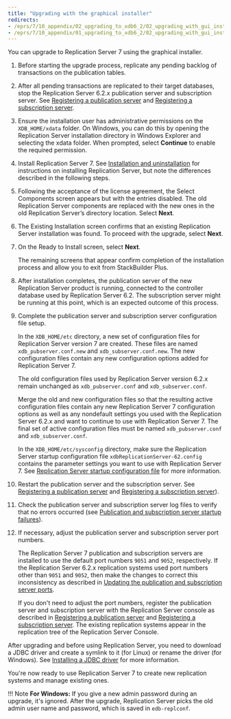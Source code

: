 ```yaml
---
title: "Upgrading with the graphical installer"
redirects:
- /eprs/7/10_appendix/02_upgrading_to_xdb6_2/02_upgrading_with_gui_installer/
- /eprs/7/10_appendix/01_upgrading_to_xdb6_2/02_upgrading_with_gui_installer/
---
```


<div id="upgrading_with_gui_installer" class="registered_link"></div>

You can upgrade to Replication Server 7 using the graphical installer.

1.  Before starting the upgrade process, replicate any pending backlog of transactions on the publication tables.

1.  After all pending transactions are replicated to their target databases, stop the Replication Server 6.2.x publication server and subscription server. See [Registering a publication server](../../05_smr_operation/02_creating_publication/01_registering_publication_server/#registering_publication_server) and [Registering a subscription server](../../05_smr_operation/03_creating_subscription/01_registering_subscription_server/#registering_subscription_server).

1. Ensure the installation user has administrative permissions on the `XDB_HOME/xdata` folder. On Windows, you can do this by opening the Replication Server installation directory in Windows Explorer and selecting the xdata folder. When prompted, select **Continue** to enable the required permission.

1.  Install Replication Server 7. See [Installation and uninstallation](../../05_smr_operation/03_creating_subscription/01_registering_subscription_server/#registering_subscription_server) for instructions on installing Replication Server, but note the differences described in the following steps.

1.  Following the acceptance of the license agreement, the Select Components screen appears but with the entries disabled. The old Replication Server components are replaced with the new ones in the old Replication Server’s directory location. Select **Next**.

1.  The Existing Installation screen confirms that an existing Replication Server installation was found. To proceed with the upgrade, select **Next**.

1.  On the Ready to Install screen, select **Next**.

    The remaining screens that appear confirm completion of the installation process and allow you to exit from StackBuilder Plus.

1.  After installation completes, the publication server of the new Replication Server product is running, connected to the controller database used by Replication Server 6.2. The subscription server might be running at this point, which is an expected outcome of this process.

1.  Complete the publication server and subscription server configuration file setup.

    In the `XDB_HOME/etc` directory, a new set of configuration files for Replication Server version 7 are created. These files are named `xdb_pubserver.conf.new` and `xdb_subserver.conf.new`. The new configuration files contain any new configuration options added for Replication Server 7.

    The old configuration files used by Replication Server version 6.2.x remain unchanged as `xdb_pubserver.conf` and `xdb_subserver.conf`.

    Merge the old and new configuration files so that the resulting active configuration files contain any new Replication Server 7 configuration options as well as any nondefault settings you used with the Replication Server 6.2.x and want to continue to use with Replication Server 7. The final set of active configuration files must be named `xdb_pubserver.conf` and `xdb_subserver.conf`.

    In the `XDB_HOME/etc/sysconfig` directory, make sure the Replication Server startup configuration file `xdbReplicationServer-62.config` contains the parameter settings you want to use with Replication Server 7. See [Replication Server startup configuration file](../../02_overview/03_replication_server_components_and_architecture/01_physical_components/#xdb_startup_conf_file) for more information.

1.  Restart the publication server and the subscription server. See [Registering a publication server](../../05_smr_operation/02_creating_publication/01_registering_publication_server/#registering_publication_server) and [Registering a subscription server](../../05_smr_operation/03_creating_subscription/01_registering_subscription_server/#registering_subscription_server)).

1.  Check the publication server and subscription server log files to verify that no errors occurred (see [Publication and subscription server startup failures](../../10_appendix/02_resolving_problems/02_where_to_look_for_errors/#publication-and-subscription-server-startup-failures)).

1.  If necessary, adjust the publication server and subscription server port numbers.

    The Replication Server 7 publication and subscription servers are installed to use the default port numbers `9051` and `9052`, respectively. If the Replication Server 6.2.x replication systems used port numbers other than `9051` and `9052`, then make the changes to correct this inconsistency as described in [Updating the publication and subscription server ports](updating_sub_and_pub_ports).

    If you don't need to adjust the port numbers, register the publication server and subscription server with the Replication Server console as described in [Registering a publication server](../../05_smr_operation/02_creating_publication/01_registering_publication_server/#registering_publication_server) and [Registering a subscription server](../../05_smr_operation/03_creating_subscription/01_registering_subscription_server/#registering_subscription_server). The existing replication systems appear in the replication tree of the Replication Server Console.

After upgrading and before using Replication Server, you need to download a JDBC driver and create a symlink to it (for Linux) or rename the driver (for Windows). See [Installing a JDBC driver](../installing_jdbc_driver/) for more information.

You're now ready to use Replication Server 7 to create new replication systems and manage existing ones.

!!! Note
    **For Windows:** If you give a new admin password during an upgrade, it's ignored. After the upgrade, Replication Server picks the old admin user name and password, which is saved in `edb-replconf`.
